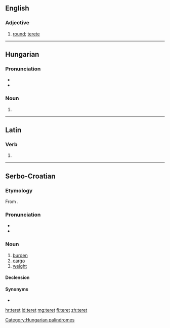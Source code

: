 ==English==

===Adjective===
{{en-adj}}

# {{context|obsolete|lang=en}} [[round]]; [[terete]]
#: {{rfquotek|Fotherby}}

{{Webster 1913}}

----

==Hungarian==

===Pronunciation===
* {{IPA|/ˈtɛrɛt/|lang=hu}}
* {{hyphenation|te|ret}}

===Noun===
{{hu-noun form}}

# {{hu-inflection of|tér|acc|s}}

[[Category:Hungarian palindromes]]

----

==Latin==

===Verb===
{{la-verb-form|teret}}

# {{conjugation of|tero|terō|3|s|fut|act|ind|lang=la}}

----

==Serbo-Croatian==

===Etymology===
From {{etyl|hu|sh}} {{term|terhet|lang=hu}}.

===Pronunciation===
* {{IPA|/těret/|lang=sh}}
* {{hyphenation|te|ret}}

===Noun===
{{sh-noun|g=m|head=tèret|r|терет|тѐрет}}

# [[burden]]
# [[cargo]]
# [[weight]]

====Declension====
{{sh-decl-noun
|teret|tereti
|tereta|tereta
|teretu|teretima
|teret|terete
|terete|tereti
|teretu|teretima
|teretom|teretima
}}

====Synonyms====
* {{l|sh|breme|brȅme}}

[[hr:teret]]
[[id:teret]]
[[mg:teret]]
[[fi:teret]]
[[zh:teret]]